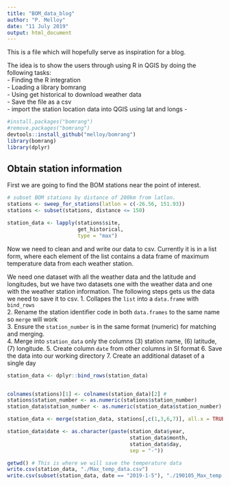 ```yaml
---
title: "BOM_data_blog"
author: "P. Melloy"
date: "11 July 2019"
output: html_document
---
```


This is a file which will hopefully serve as inspiration for a blog.

The idea is to show the users through using R in QGIS by doing the following tasks:  
   -  Finding the R integration  
   -  Loading a library bomrang  
   -  Using get historical to download weather data  
   -  Save the file as a csv  
   -  import the station location data into QGIS using lat and longs
   -  
   
```r
#install.packages("bomrang")
#remove.packages("bomrang")
devtools::install_github("melloy/bomrang")
library(bomrang)
library(dplyr)

```

## Obtain station information   
First we are going to find the BOM stations near the point of interest.  

```r

# subset BOM stations by distance of 200km from latlon.
stations <- sweep_for_stations(latlon = c(-26.56, 151.93))
stations <- subset(stations, distance <= 150)

station_data <- lapply(stations$site, 
                       get_historical,
                       type = "max")

```


Now we need to clean and and write our data to csv. Currently it is in a list form, where each element of the list contains a data frame of maximum temperature data from each weather station.  

We need one dataset with all the weather data and the latitude and longitudes, but we have two datasets one with the weather data and one with the weather station information. The following steps gets us the data we need to save it to csv.
   1. Collapes the `list` into a `data.frame` with `bind_rows`  
   2. Rename the station identifier code in both `data.frames` to the same name so `merge` will work  
   3. Ensure the `station_number` is in the same format (numeric) for matching and merging.  
   4. Merge into `station_data` only the columns (3) station name, (6) latitude, (7) longitude.
   5. Create column `date` from other columns in SI format
   6. Save the data into our working directory
   7. Create an additional dataset of a single day
   
```r
station_data <- dplyr::bind_rows(station_data)


colnames(stations)[1] <- colnames(station_data)[2] # 
stations$station_number <- as.numeric(stations$station_number)
station_data$station_number <- as.numeric(station_data$station_number)

station_data <- merge(station_data, stations[,c(1,3,6,7)], all.x = TRUE)

station_data$date <- as.character(paste(station_data$year,
                                        station_data$month,
                                        station_data$day,
                                        sep = "-"))

getwd() # This is where we will save the temperature data
write.csv(station_data, "./Max_temp_data.csv")
write.csv(subset(station_data, date == "2019-1-5"), "./190105_Max_temp.csv")
```

